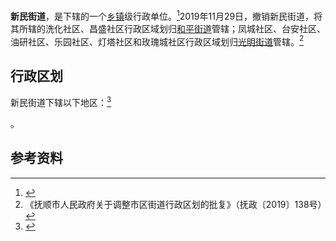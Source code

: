 {{中国乡级行政区|21/04/04/010/000
| 电话区号 = 24
}}

'''新民街道'''，是{{PRC admin/fullname|21/04/04/010/000|3}}下辖的一个[[乡镇|乡镇]]级行政单位。<ref>{{PRC admin/ref sgc|{{PRC admin/parent|21/04/04/010/000}}}}</ref>2019年11月29日，撤销新民街道，将其所辖的洗化社区、昌盛社区行政区域划归[[和平街道|和平街道]]管辖；凤城社区、台安社区、油研社区、乐园社区、灯塔社区和玫瑰城社区行政区域划归[[光明街道|光明街道]]管辖。<ref>《抚顺市人民政府关于调整市区街道行政区划的批复》（抚政〔2019〕138号）</ref>

== 行政区划 ==

新民街道下辖以下地区：<ref>{{PRC admin/ref sgc|21/04/04/010/000}}</ref>

{{PRC admin/children|21/04/04/010/000}}。

== 参考资料 ==

{{reflist}}

{{PRC admin/navcat|21/04/04/010/000}}